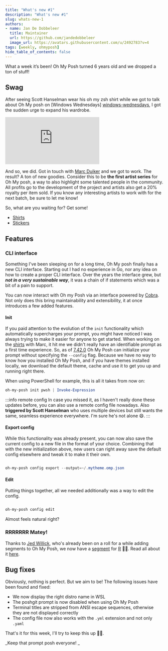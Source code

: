 ```yaml
---
title: "What's new #1"
description: "What's new #1"
slug: whats-new-1
authors:
- name: Jan De Dobbeleer
  title: Maintainer
  url: https://github.com/jandedobbeleer
  image_url: https://avatars.githubusercontent.com/u/2492783?v=4
tags: [weekly, ohmyposh]
hide_table_of_contents: false
---
```


What a week it’s been! Oh My Posh turned 6 years old and we dropped a ton of stuff!

<!--truncate-->
## Swag

After seeing Scott Hanselman wear his oh my zsh shirt while we got to talk about
Oh My posh on [Windows Wednesdays] [windows-wednesdays], I got the sudden urge to expand his wardrobe.

<iframe class="youtube" src="https://www.youtube.com/embed/uO_F5W2LbSk" frameborder="0" allowfullscreen></iframe>

And so, we did. Got in touch with [Marc Duiker][marc] and we got to work. The result? A ton of new goodies.
Consider this to be **the first artist series** for Oh My posh, a way to also highlight some talented
people in the community. All profits go to the development of the project and artists also get a 20% royalty
per item sold. If you know any interesting artists to work with for the next batch, be sure to let me know!

So, what are you waiting for? Get some!

- [Shirts][shirts]
- [Stickers][stickers]

## Features

### CLI interface

Something I've been sleeping on for a long time, Oh My posh finally has a new CLI interface.
Starting out I had no experience in Go, nor any idea on how to create a proper CLI interface.
Over the years the interface grew, but **_not in a very sustainable way_**, it was a chain of if statements
which was a bit of a pain to support.

You can now interact with Oh my Posh via an interface powered by [Cobra][cobra]. Not only does this
bring maintainability and extensibility, it at once introduces a few added features.

#### Init

If you paid attention to the evolution of the `init` functionality which automatically supercharges
your prompt, you might have noticed I was always trying to make it easier for anyone to get started. When working on the
[shirts][shirts] with Marc, it hit me we didn't really have an identifiable prompt as a first time
experience. So, as of [7.42.0][7.42.0] Oh My Posh can initialize your prompt without specifying the
`--config` flag. Because we have no way to know how you installed Oh My Posh, and if you have themes
installed locally, we download the default theme, cache and use it to get you up and running right there.

When using PowerShell for example, this is all it takes from now on:

```powershell
oh-my-posh init pwsh | Invoke-Expression
```

:::info remote config
In case you missed it, as I haven't really done these updates before, you can also use
a remote config file nowadays. Also **triggered by Scott Hanselman** who uses multiple devices
but still wants the same, seamless experience everywhere. I'm sure he's not alone 😄.
:::

#### Export config

While this functionality was already present, you can now also save the current config to a new
file in the format of your choice. Combining that with the new initialization above, new users can
right away save the default config elsewhere and tweak it to make it their own.

```powershell

oh-my-posh config export --output=~/.mytheme.omp.json

```

#### Edit

Putting things together, all we needed additionally was a way to edit the config.

```powershell

oh-my-posh config edit

```

Almost feels natural right?

### RRRRRRR Matey!

Thanks to [Jed Willick][jed], who's already been on a roll for a while adding segments to Oh My Posh,
we now have a [segment][r-segment] for [R][r] 🏴‍☠️. Read all about it [here][r-segment].

## Bug fixes

Obviously, nothing is perfect. But we aim to be! The following issues have been found and fixed:

- We now display the right distro name in WSL
- The poshgit prompt is now disabled when using Oh My Posh
- Terminal titles are stripped from ANSI escape sequences, otherwise they are not displayed correctly
- The config file now also works with the `.yml` extension and not only `.yaml`

That's it for this week, I'll try to keep this up 🤞🏻.

_Keep that prompt posh everyone! _

[windows-wednesdays]: https://devblogs.microsoft.com/commandline/windows-wednesday/
[marc]: https://twitter.com/marcduiker
[shirts]: https://swag.ohmyposh.dev
[stickers]: https://pimpyourowndevice.com/community/
[cobra]: https://github.com/spf13/cobra
[7.42.0]: https://github.com/JanDeDobbeleer/oh-my-posh/releases/tag/v7.42.0
[jed]: https://github.com/jedwillick
[r-segment]: https://ohmyposh.dev/docs/r
[r]: https://www.r-project.org/about.html
